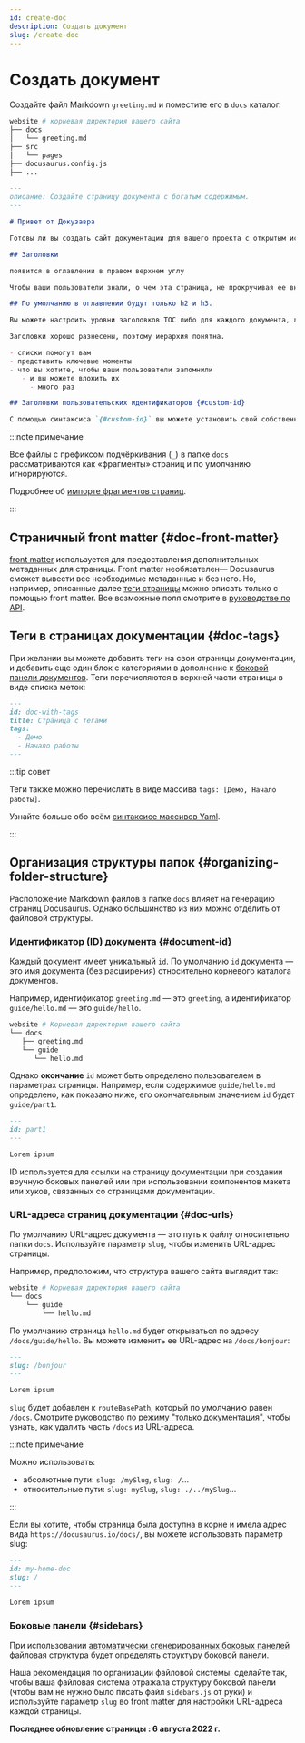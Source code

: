 ```yaml
---
id: create-doc
description: Создать документ
slug: /create-doc
---
```


# Создать документ

Создайте файл Markdown `greeting.md` и поместите его в `docs` каталог.

```bash
website # корневая директория вашего сайта
├── docs
│   └── greeting.md
├── src
│   └── pages
├── docusaurus.config.js
├── ...
```

```md
---
описание: Создайте страницу документа с богатым содержимым.
---

# Привет от Докузавра

Готовы ли вы создать сайт документации для вашего проекта с открытым исходным кодом?

## Заголовки

появится в оглавлении в правом верхнем углу

Чтобы ваши пользователи знали, о чем эта страница, не прокручивая ее вниз и даже не читая слишком много.

## По умолчанию в оглавлении будут только h2 и h3.

Вы можете настроить уровни заголовков TOC либо для каждого документа, либо в конфигурации темы.

Заголовки хорошо разнесены, поэтому иерархия понятна.

- списки помогут вам
- представить ключевые моменты
- что вы хотите, чтобы ваши пользователи запомнили
   - и вы можете вложить их
     - много раз

## Заголовки пользовательских идентификаторов {#custom-id}

С помощью синтаксиса `{#custom-id}` вы можете установить свой собственный идентификатор заголовка.
```

:::note примечание

Все файлы с префиксом подчёркивания (`_`) в папке `docs` рассматриваются как «фрагменты» страниц и по умолчанию игнорируются.

Подробнее об [импорте фрагментов страниц](../markdown-features/markdown-features-react.mdx#importing-markdown).

:::

## Страничный front matter {#doc-front-matter}

[front matter](../markdown-features/markdown-features-intro.mdx#front-matter) используется для предоставления дополнительных метаданных для страницы. Front matter необязателен— Docusaurus сможет вывести все необходимые метаданные и без него. Но, например, описанные далее [теги страницы](#dog-tags) можно описать только с помощью front matter. Все возможные поля смотрите в [руководстве по API](../../api/plugins/plugin-content-docs.md#markdown-front-matter).

## Теги в страницах документации {#doc-tags}

При желании вы можете добавить теги на свои страницы документации, и добавить еще один блок с категориями в дополнение к [боковой панели документов](./sidebar/index.md). Теги перечисляются в верхней части страницы в виде списка меток:

```md "your-doc-page.md"
---
id: doc-with-tags
title: Страница с тегами
tags:
  - Демо
  - Начало работы
---
```

:::tip совет

Теги также можно перечислить в виде массива `tags: [Демо, Начало работы]`.

Узнайте больше обо всём [синтаксисе массивов Yaml](https://www.w3schools.io/file/yaml-arrays/).

:::

## Организация структуры папок {#organizing-folder-structure}

Расположение Markdown файлов в папке `docs` влияет на генерацию страниц Docusaurus. Однако большинство из них можно отделить от файловой структуры.

### Идентификатор (ID) документа {#document-id}

Каждый документ имеет уникальный `id`. По умолчанию `id` документа — это имя документа (без расширения) относительно корневого каталога документов.

Например, идентификатор `greeting.md` — это `greeting`, а идентификатор `guide/hello.md` — это `guide/hello`.

```bash
website # Корневая директория вашего сайта
└── docs
   ├── greeting.md
   └── guide
      └── hello.md
```

Однако **окончание** `id` может быть определено пользователем в параметрах страницы. Например, если содержимое `guide/hello.md` определено, как показано ниже, его окончательным значением `id` будет `guide/part1`.

```md
---
id: part1
---

Lorem ipsum
```

ID используется для ссылки на страницу документации при создании вручную боковых панелей или при использовании компонентов макета или хуков, связанных со страницами документации.

### URL-адреса страниц документации {#doc-urls}

По умолчанию URL-адрес документа — это путь к файлу относительно папки `docs`. Используйте параметр `slug`, чтобы изменить URL-адрес страницы.

Например, предположим, что структура вашего сайта выглядит так:

```bash
website # Корневая директория вашего сайта
└── docs
    └── guide
        └── hello.md
```

По умолчанию страница `hello.md` будет открываться по адресу `/docs/guide/hello`. Вы можете изменить ее URL-адрес на `/docs/bonjour`:

```md
---
slug: /bonjour
---

Lorem ipsum
```

`slug` будет добавлен к `routeBasePath`, который по умолчанию равен `/docs`. Смотрите руководство по [режиму "только документация"](#docs-only-mode), чтобы узнать, как удалить часть `/docs` из URL-адреса.

:::note примечание

Можно использовать:

- абсолютные пути: `slug: /mySlug`, `slug: /`...
- относительные пути: `slug: mySlug`, `slug: ./../mySlug`...

:::

Если вы хотите, чтобы страница была доступна в корне и имела адрес вида `https://docusaurus.io/docs/`, вы можете использовать параметр slug:

```md
---
id: my-home-doc
slug: /
---

Lorem ipsum
```

### Боковые панели {#sidebars}

При использовании [автоматически сгенерированных боковых панелей](./sidebar/autogenerated.md) файловая структура будет определять структуру боковой панели.

Наша рекомендация по организации файловой системы: сделайте так, чтобы ваша файловая система отражала структуру боковой панели (чтобы вам не нужно было писать файл `sidebars.js` от руки) и используйте параметр `slug` во front matter для настройки URL-адреса каждой страницы.

**Последнее обновление страницы : 6 августа 2022 г.**
